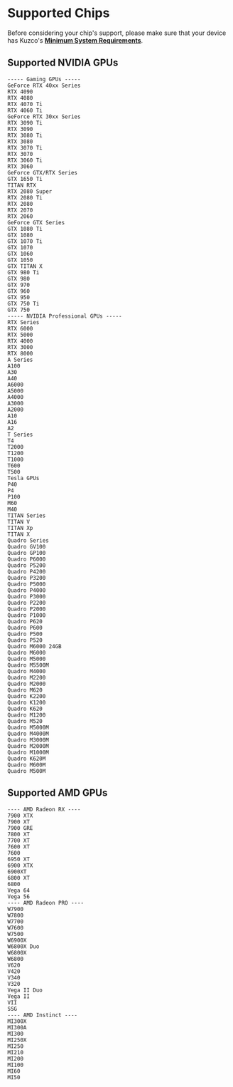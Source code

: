 
# Supported Chips

Before considering your chip's support, please make sure that your device has Kuzco's [**Minimum System Requirements**](/support/faqs#minimal-system-requirements).

## Supported NVIDIA GPUs

```
----- Gaming GPUs -----
GeForce RTX 40xx Series
RTX 4090
RTX 4080
RTX 4070 Ti
RTX 4060 Ti
GeForce RTX 30xx Series
RTX 3090 Ti
RTX 3090
RTX 3080 Ti
RTX 3080
RTX 3070 Ti
RTX 3070
RTX 3060 Ti
RTX 3060
GeForce GTX/RTX Series
GTX 1650 Ti
TITAN RTX
RTX 2080 Super
RTX 2080 Ti
RTX 2080
RTX 2070
RTX 2060
GeForce GTX Series
GTX 1080 Ti
GTX 1080
GTX 1070 Ti
GTX 1070
GTX 1060
GTX 1050
GTX TITAN X
GTX 980 Ti
GTX 980
GTX 970
GTX 960
GTX 950
GTX 750 Ti
GTX 750
----- NVIDIA Professional GPUs -----
RTX Series
RTX 6000
RTX 5000
RTX 4000
RTX 3000
RTX 8000
A Series
A100
A30
A40
A6000
A5000
A4000
A3000
A2000
A10
A16
A2
T Series
T4
T2000
T1200
T1000
T600
T500
Tesla GPUs
P40
P4
P100
M60
M40
TITAN Series
TITAN V
TITAN Xp
TITAN X
Quadro Series
Quadro GV100
Quadro GP100
Quadro P6000
Quadro P5200
Quadro P4200
Quadro P3200
Quadro P5000
Quadro P4000
Quadro P3000
Quadro P2200
Quadro P2000
Quadro P1000
Quadro P620
Quadro P600
Quadro P500
Quadro P520
Quadro M6000 24GB
Quadro M6000
Quadro M5000
Quadro M5500M
Quadro M4000
Quadro M2200
Quadro M2000
Quadro M620
Quadro K2200
Quadro K1200
Quadro K620
Quadro M1200
Quadro M520
Quadro M5000M
Quadro M4000M
Quadro M3000M
Quadro M2000M
Quadro M1000M
Quadro K620M
Quadro M600M
Quadro M500M
```

## Supported AMD GPUs

```
---- AMD Radeon RX ----
7900 XTX
7900 XT
7900 GRE
7800 XT
7700 XT
7600 XT
7600
6950 XT
6900 XTX
6900XT
6800 XT
6800
Vega 64
Vega 56
---- AMD Radeon PRO ----
W7900
W7800
W7700
W7600
W7500
W6900X
W6800X Duo
W6800X
W6800
V620
V420
V340
V320
Vega II Duo
Vega II
VII
SSG
---- AMD Instinct ----
MI300X
MI300A
MI300
MI250X
MI250
MI210
MI200
MI100
MI60
MI50
```

